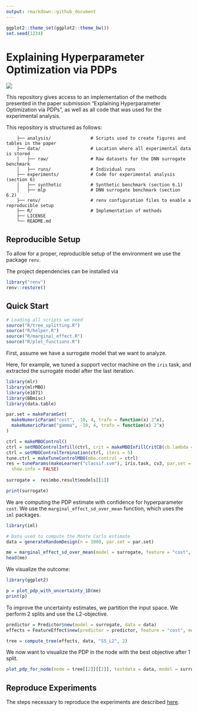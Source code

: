 ```yaml
---
output: rmarkdown::github_document
---
```


```r
ggplot2::theme_set(ggplot2::theme_bw())
set.seed(1234)
```

# Explaining Hyperparameter Optimization via PDPs

![](docs/images/tree_example.png)<!-- -->

This repository gives access to an implementation of the methods presented in the paper submission "Explaining Hyperparameter Optimization via PDPs", as well as all code that was used for the experimental analysis. 

This repository is structured as follows: 

```
    ├── analysis/               # Scripts used to create figures and tables in the paper
    ├── data/                   # Location where all experimental data is stored
    │   ├── raw/                # Raw datasets for the DNN surrogate benchmark
    │   ├── runs/               # Individual runs 
    ├── experiments/            # Code for experimental analysis (section 6)
    │   ├── synthetic           # Synthetic benchmark (section 6.1)
    │   ├── mlp                 # DNN surrogate benchmark (section 6.2)
    ├── renv/                   # renv configuration files to enable a reproducible setup 
    ├── R/                      # Implementation of methods 
    ├── LICENSE
    └── README.md               
```    

## Reproducible Setup 

To allow for a proper, reproducible setup of the environment we use the package `renv`. 

The project dependencies can be installed via 

```r
library("renv")
renv::restore()
```

## Quick Start  

```r
# Loading all scripts we need
source("R/tree_splitting.R")
source("R/helper.R")
source("R/marginal_effect.R")
source("R/plot_functions.R")
```

First, assume we have a surrogate model that we want to analyze. 

Here, for example, we tuned a support vector machine on the `iris` task, and extracted the surrogate model after the last iteration. 

```r
library(mlr)
library(mlrMBO)
library(e1071)
library(BBmisc)
library(data.table)

par.set = makeParamSet(
  makeNumericParam("cost", -10, 4, trafo = function(x) 2^x),
  makeNumericParam("gamma", -10, 4, trafo = function(x) 2^x)
)

ctrl = makeMBOControl()
ctrl = setMBOControlInfill(ctrl, crit = makeMBOInfillCritCB(cb.lambda = 1))
ctrl = setMBOControlTermination(ctrl, iters = 5)
tune.ctrl = makeTuneControlMBO(mbo.control = ctrl)
res = tuneParams(makeLearner("classif.svm"), iris.task, cv3, par.set = par.set, control = tune.ctrl,
  show.info = FALSE)
  
surrogate =  res$mbo.result$models[[1]]

print(surrogate)
```

We are computing the PDP estimate with confidence for hyperparameter `cost`. We use the `marginal_effect_sd_over_mean` function, which uses the `iml` packages. 

```r
library(iml)

# Data used to compute the Monte Carlo estimate
data = generateRandomDesign(n = 1000, par.set = par.set)

me = marginal_effect_sd_over_mean(model = surrogate, feature = "cost", data = data, method = "pdp_var")
head(me)
```

We visualize the outcome: 

```r
library(ggplot2)

p = plot_pdp_with_uncertainty_1D(me)
print(p)
```

To improve the uncertainty estimates, we partition the input space. We perform 2 splits and use the L2-objective. 

```r
predictor = Predictor$new(model = surrogate, data = data)
effects = FeatureEffect$new(predictor = predictor, feature = "cost", method = "pdp")

tree = compute_tree(effects, data, "SS_L2", 2)
```

We now want to visualize the PDP in the node with the best objective after 1 split. 

```r
plot_pdp_for_node(node = tree[[2]][[2]], testdata = data, model = surrogate, pdp.feature = "cost", grid.size = 20)
```


## Reproduce Experiments 

The steps necessary to reproduce the experiments are described [here](benchmarks/README.md).

